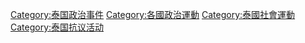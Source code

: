 [[Category:泰国政治事件|Category:泰国政治事件]]
[[Category:各國政治運動|Category:各國政治運動]]
[[Category:泰國社會運動|Category:泰國社會運動]]
[[Category:泰国抗议活动|Category:泰国抗议活动]]